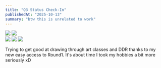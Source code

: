 ```yaml
---
title: "Q3 Status Check-In"
publishedAt: "2025-10-13"
summary: "btw this is unrelated to work"
---
```


<div class="w-[600px] grid grid-cols-1 grid-rows-3 gap-2">
  <img src="/assets/b/log/25q3/a0.jpeg" class="object-cover w-full h-full" />
  <img src="/assets/b/log/25q3/a1.jpeg" class="object-cover w-full h-full" />
</div>

<div class="w-[600px] grid grid-cols-3 grid-rows-3 gap-2">
  <img src="/assets/b/log/25q3/b0.jpeg" class="object-cover w-full h-full" />
  <img src="/assets/b/log/25q3/b1.jpeg" class="object-cover w-full h-full" />
    <img src="/assets/b/log/25q3/b2.jpeg" class="object-cover w-full h-full" />
</div>

Trying to get good at drawing through art classes and DDR thanks to my new easy
access to Round1. It's about time I took my hobbies a bit more seriously xD

